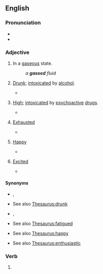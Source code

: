 ==English==

===Pronunciation===
* {{IPA|/ɡæst/|lang=en}}
* {{rhymes|æst|lang=en}}

===Adjective===
{{en-adj}}

# In a [[gaseous]] state.
#: ''a '''gassed''' fluid''
# {{lb|en|slang}} [[drunk|Drunk]]; [[intoxicated]] by [[alcohol]]. {{defdate|from 1860s}}
#* {{quote-book
|year=1956
|first=Max|last=Shulman|authorlink=Max Shulman
|title=Rally Round the Flag, Boys!
|passage="Hey, Grady, how about hittin' for New York State?" suggested Wally.¶ "Sure!" agreed Ed enthusiastically. “Let's go over to Beer Can Boulevard and get '''gassed'''!"
}}
# {{lb|en|slang}} [[high|High]]; [[intoxicated]] by [[psychoactive]] [[drug]]s.
#* {{quote-book
|year=1962
|first=Robert|last=Sheckley|authorlink=Robert Sheckley
|chapter=How Lum Joined the Army
|title={{w|Journey Beyond Tomorrow}}
|passage=As you can see, I was pretty well '''gassed''', and in that state I marched down to the nearest recruiting station and joined up so as to be close to the poor machines.
}}
# {{lb|en|slang}} [[exhausted|Exhausted]]
#* {{quote-book
|year=1994
|first=Charles Edward|last=Eaton|authorlink=Charles Edward Eaton
|chapter=The Blue Window
|title=The Country of the Blue
|isbn=9780845348505
|page=71
|passage=They looked '''gassed''', panting, spent, given over
}}
# {{lb|en|slang}} [[happy|Happy]]
#* {{quote-journal
|date=1974-02
|first=Frank Marshall|last=Davis|authorlink=Frank Marshall Davis
|title=Duke Ellington
|journal={{w|Negro Digest|Black World}}
|volume=23|number=4
|page=23
|pageurl=https://books.google.com/books?id=ojkDAAAAMBAJpg=PA23
|passage=Light the cannon crackers / I have a taste for the exploding hot; / Turn on the cool / Give me the sound of honey / In my ear— / Gentlemen / I am '''gassed'''!
}}
# {{lb|en|MLE}} [[excited|Excited]]
#* {{quote-song
|year=2016
|artist={{w|Stormzy}}
|title=Scary
|passage=But don't get '''gassed''' cause you got the headline / You only got it cause I declined it
}}

====Synonyms====
* {{sense|in a gaseous state}} {{l|en|gaseous}}, {{l|en|gasiform}}
* {{sense|intoxicated by alcohol}} See also [[Thesaurus:drunk]]
* {{sense|intoxicated by psychoactive drugs}} {{l|en|high as a kite}}, {{l|en|stoned}}
* {{sense|exhausted}} See also [[Thesaurus:fatigued]]
* {{sense|happy}} See also [[Thesaurus:happy]]
* {{sense|excited}} See also [[Thesaurus:enthusiastic]]

===Verb===
{{head|en|verb form}}

# {{en-past of|gas}}